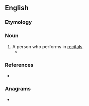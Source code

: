 ==English==

===Etymology===
{{suffix|en|recital|ist}}

===Noun===
{{en-noun}}

# A person who performs in [[recital]]s.
#* {{quote-journal|en|year=1942|month=November and December|author=Chas. S. Lake|title=Some Continental Travel Experiences—II: A Sunday in Cologne|journal=Railway Magazine|page=349|text=I visited the Cathedral at Cologne on the Sunday morning and sat in the organ loft with my friend, Professor Hans Bachem, who had given me a welcome on previous occasions and was anxious to come to London as a visiting '''recitalist''' at, say, Westminster Cathedral or the Albert Hall.}}

===References===
* {{R:Lexico}}

===Anagrams===
* {{anagrams|en|a=aceiilrstt|triticales}}